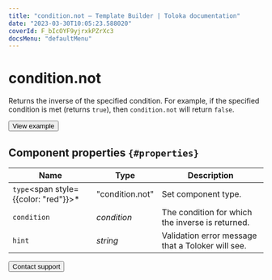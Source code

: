 ```yaml
---
title: "condition.not — Template Builder | Toloka documentation"
date: "2023-03-30T10:05:23.588020"
coverId: F_bIcOYF9yjrxkPZrXc3
docsMenu: "defaultMenu"
---
```


# condition.not

Returns the inverse of the specified condition. For example, if the specified condition is met (returns `true`), then
`condition.not` will return `false`.

<Button themeColor="light" view="default" size="l" type="link" url="https://ya.cc/t/CUL8AOk33twnPc">View example</Button>

## Component properties `{#properties}`

**Name** | **Type** | **Description**
----- | ----- | -----
`type`<span style={{color: "red"}}>\*</span> | "condition.not" | Set component type.
`condition` | _condition_ | The condition for which the inverse is returned.
`hint` | _string_ | Validation error message that a Toloker will see.

<Button themeColor="light" view="default" size="l" type="link" url="/docs/guide/troubleshooting/support?form-source=template-builder-reference-condition-not">Contact support</Button>